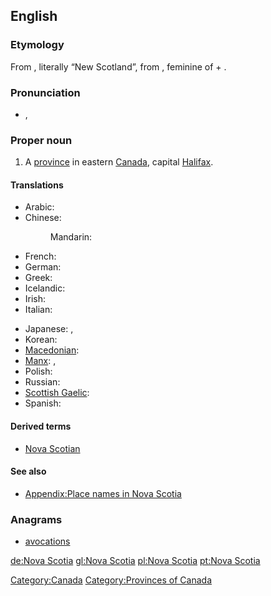 ==English==
{{wikipedia}}

===Etymology===
From {{etyl|la}}, literally “New Scotland”, from {{term|nova|lang=la}}, feminine of {{term|novus||new|lang=la}} + {{term|Scotia||Scotland|lang=la}}.

===Pronunciation===
* {{a|UK}} {{IPA|/ˈnəʊ.və ˌskəʊ.ʃə/}}, {{SAMPA|/"n@U.v@ %sk@U.S@/}}

===Proper noun===
{{en-proper noun|sg=[[Nova]] [[Scotia]]}}

# A [[province]] in eastern [[Canada]], capital [[Halifax]].

====Translations====
{{trans-top|Province in eastern Canada}}
* Arabic: {{t|ar|نوفا سكوتيا|f|tr=nuufa skuushya|sc=Arab}}
* Chinese:
*: Mandarin: {{t|zh|新斯科舍|tr=Xīn Sīkēshě|sc=Hani}}
* French: {{t+|fr|Nouvelle-Écosse|f}}
* German: {{t+|de|Neuschottland|n}}
* Greek: {{t|el|Νέα Σκωτία|f|tr=Néa Skotía|sc=Grek}}
* Icelandic: {{t|is|Nýja-Skotland|n}}
* Irish: {{t-|ga|Albain Nua|f|xs=Irish}}
* Italian: {{t-|it|Nuova Scozia|f}}
{{trans-mid}}
* Japanese: {{t|ja|ノバスコシア|tr=Nobasukoshia}}, {{t|ja|ノバスコシア州|tr=Nobasukoshia-shū}}
* Korean: {{t|ko|노바스코샤|tr=Nobaseukosya|sc=Kore}}
* [[Macedonian]]: {{t|mk|Нова Шкотска|f|tr=Nóva Škótska}}
* [[Manx]]: {{t-|gv|Nalbin Noa|f|xs=Manx}}, {{t-|gv|Albin Noa|f|alt=Yn Albin Noa|xs=Manx}}
* Polish: {{t|pl|Nowa Szkocja|f}}
* Russian: {{t|ru|Новая Шотландия|f|tr=Nóvaja Šotlándija}}
* [[Scottish Gaelic]]: {{t-|gd|Alba Nuadh|f|xs=Scottish Gaelic}}
* Spanish: {{t-|es|Nueva Escocia|f}}
{{trans-bottom}}

====Derived terms====
* [[Nova Scotian]]

====See also====
* [[Appendix:Place names in Nova Scotia]]

===Anagrams===
* [[avocations#English|avocations]]

[[Category:Canada]]
[[Category:Provinces of Canada]]

[[de:Nova Scotia]]
[[gl:Nova Scotia]]
[[pl:Nova Scotia]]
[[pt:Nova Scotia]]
